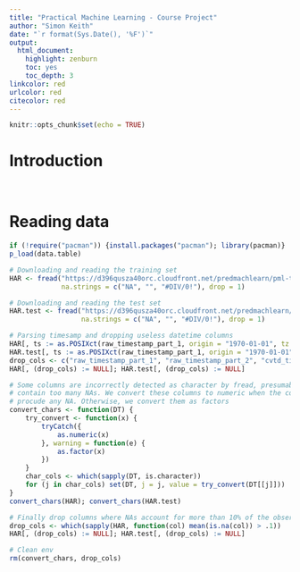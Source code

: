 ```yaml
---
title: "Practical Machine Learning - Course Project"
author: "Simon Keith"
date: "`r format(Sys.Date(), '%F')`"
output: 
  html_document: 
    highlight: zenburn
    toc: yes
    toc_depth: 3
linkcolor: red
urlcolor: red
citecolor: red
---
```


```r
knitr::opts_chunk$set(echo = TRUE)
```

# Introduction
<br>  

# Reading data
```r
if (!require("pacman")) {install.packages("pacman"); library(pacman)}
p_load(data.table)

```

```r
# Downloading and reading the training set
HAR <- fread("https://d396qusza40orc.cloudfront.net/predmachlearn/pml-training.csv", 
             na.strings = c("NA", "", "#DIV/0!"), drop = 1)

# Downloading and reading the test set
HAR.test <- fread("https://d396qusza40orc.cloudfront.net/predmachlearn/pml-testing.csv", 
                  na.strings = c("NA", "", "#DIV/0!"), drop = 1)
```

```r
# Parsing timesamp and dropping useless datetime columns
HAR[, ts := as.POSIXct(raw_timestamp_part_1, origin = "1970-01-01", tz = "UTC")]
HAR.test[, ts := as.POSIXct(raw_timestamp_part_1, origin = "1970-01-01", tz = "UTC")]
drop_cols <- c("raw_timestamp_part_1", "raw_timestamp_part_2", "cvtd_timestamp")
HAR[, (drop_cols) := NULL]; HAR.test[, (drop_cols) := NULL]

# Some columns are incorrectly detected as character by fread, presumably because they  
# contain too many NAs. We convert these columns to numeric when the convertion does not 
# procude any NA. Otherwise, we convert them as factors
convert_chars <- function(DT) {
    try_convert <- function(x) {
        tryCatch({
            as.numeric(x)
        }, warning = function(e) {
            as.factor(x)
        })
    }
    char_cols <- which(sapply(DT, is.character))
    for (j in char_cols) set(DT, j = j, value = try_convert(DT[[j]]))
}
convert_chars(HAR); convert_chars(HAR.test)

# Finally drop columns where NAs account for more than 10% of the observations
drop_cols <- which(sapply(HAR, function(col) mean(is.na(col)) > .1))
HAR[, (drop_cols) := NULL]; HAR.test[, (drop_cols) := NULL]

# Clean env
rm(convert_chars, drop_cols)
```

